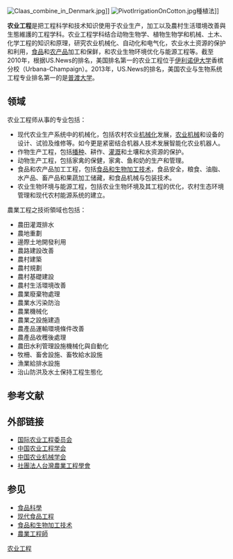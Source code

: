 {{農業和農學}}
[[File:Claas_combine_in_Denmark.jpg|thumb]]]]
[[File:PivotIrrigationOnCotton.jpg|thumb]]種植法]]

'''农业工程'''是把工程科学和技术知识使用于农业生产，加工以及農村生活環境改善與生態維護的工程学科。农业工程学科结合动物生物学、植物生物学和机械、土木、化学工程的知识和原理，研究农业机械化、自动化和电气化，农业水土资源的保护和利用，[[食品|食品]]和[[农产品|农产品]]加工和保鲜，和农业生物环境优化与能源工程等。截至2010年，根据US.News的排名，美国排名第一的农业工程位于[[伊利诺伊大学|伊利诺伊大学]]香槟分校（Urbana-Champaign）。2013年，US.News的排名，美国农业与生物系统工程专业排名第一的是[[普渡大学|普渡大学]]。

==领域==
农业工程师从事的专业包括：
* 现代农业生产系统中的机械化，包括农村农业[[机械化|机械化]]发展，[[农业机械|农业机械]]和设备的设计、试验及维修等。如今更是紧密结合机器人技术发展智能化农业机器人。
* 作物生产工程，包括[[播种|播种]]、耕作、[[灌溉|灌溉]]和土壤和水资源的保护。
* 动物生产工程，包括家禽的保健，家禽、鱼和奶的生产和管理。
* 食品和农产品加工工程，包括[[食品和生物加工技术|食品和生物加工技术]]，食品安全，粮食、油脂、水产品、畜产品和果蔬加工储藏，和食品机械与包装技术。
* 农业生物环境与能源工程，包括农业生物环境及其工程的优化，农村生态环境管理和现代农村能源系统的建立。

農業工程之技術領域也包括：
*農田灌溉排水
*農地重劃
*邊際土地開發利用
*農路建設改善
*農村建築
*農村規劃
*農村基礎建設
*農村生活環境改善
*農業廢棄物處理
*農業水污染防治
*農業機械化
*農業之設施建造
*農產品運輸環境條件改善
*農產品收穫後處理
*農田水利管理設施機械化與自動化
*牧柵、畜舍設施、畜牧給水設施
*漁業給排水設施
*治山防洪及水土保持工程生態化

== 参考文献 ==
{{Reflist}}

== 外部链接 ==
* [http://www.cigr.org 国际农业工程委员会] {{Wayback|url=http://www.cigr.org/ |date=20100722003829 }}
* [http://www.csae.org.cn 中国农业工程学会] {{Wayback|url=http://www.csae.org.cn/ |date=20201026002225 }}
* [http://www.agro-csam.org 中国农业机械学会] {{Wayback|url=http://www.agro-csam.org/ |date=20200928220404 }}
* [http://www.twaes.org.tw/ 社團法人台灣農業工程學會] {{Wayback|url=http://www.twaes.org.tw/ |date=20190908232625 }}

== 参见 ==
{{Portal|农业和农学|工程}}
* [[食品科學|食品科學]]
* [[现代食品工程|现代食品工程]]
* [[食品和生物加工技术|食品和生物加工技术]]
* [[農業工程師|農業工程師]]

[[Category:农业工程|]]